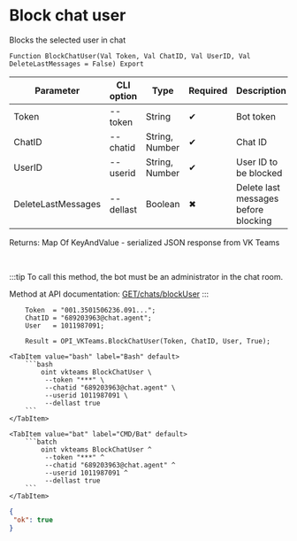 ﻿---
sidebar_position: 8
description: Block chat user and other functions to work with VKTeams in the Open Integration Package, a free open-source integration library for 1C:Enterprise 8, OneScript and CLI
keywords: [1C, 1С, 1С:Enterprise, 1С:Enterprise 8.3, API, Integration, Services, Exchange, OneScript, CLI, VKTeams]
---


# Block chat user
 Blocks the selected user in chat



`Function BlockChatUser(Val Token, Val ChatID, Val UserID, Val DeleteLastMessages = False) Export`

  | Parameter | CLI option | Type | Required | Description |
  |-|-|-|-|-|
  | Token | --token | String | &#x2714; | Bot token |
  | ChatID | --chatid | String, Number | &#x2714; | Chat ID |
  | UserID | --userid | String, Number | &#x2714; | User ID to be blocked |
  | DeleteLastMessages | --dellast | Boolean | &#x2716; | Delete last messages before blocking |

  
  Returns:  Map Of KeyAndValue - serialized JSON response from VK Teams

<br/>

:::tip
To call this method, the bot must be an administrator in the chat room.

Method at API documentation: [GET ​​/chats​/blockUser](https://teams.vk.com/botapi/#/chats/get_chats_blockUser)
:::
<br/>



```bsl title="1C:Enterprise/OneScript code example"
    Token  = "001.3501506236.091...";
    ChatID = "689203963@chat.agent";
    User   = 1011987091;

    Result = OPI_VKTeams.BlockChatUser(Token, ChatID, User, True);
```
 

 <Tabs>
  
    <TabItem value="bash" label="Bash" default>
        ```bash
            oint vkteams BlockChatUser \
             --token "***" \
             --chatid "689203963@chat.agent" \
             --userid 1011987091 \
             --dellast true
        ```
    </TabItem>
  
    <TabItem value="bat" label="CMD/Bat" default>
        ```batch
            oint vkteams BlockChatUser ^
             --token "***" ^
             --chatid "689203963@chat.agent" ^
             --userid 1011987091 ^
             --dellast true
        ```
    </TabItem>
</Tabs>


```json title="Result"
{
 "ok": true
}
```
